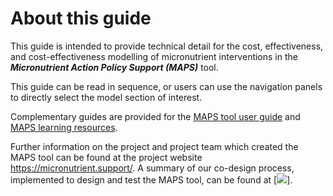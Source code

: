 # About this guide

This guide is intended to provide technical detail for the cost, effectiveness, and cost-effectiveness modelling of micronutrient interventions in the ***Micronutrient Action Policy Support (MAPS)*** tool.

This guide can be read in sequence, or users can use the navigation panels to directly select the model section of interest.

Complementary guides are provided for the [MAPS tool user guide](https://help.micronutrient.support/ "MAPS tool user guide") and [MAPS learning resources](https://learning.micronutrient.support/).

Further information on the project and project team which created the MAPS tool can be found at the project website <https://micronutrient.support/>. A summary of our co-design process, implemented to design and test the MAPS tool, can be found at \[![](images/WiP_purplespanner.svg)\].
